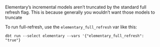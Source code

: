 <Accordion title="How to run full-refresh / truncate Elementary's incremental models?">

Elementary’s incremental models aren’t truncated by the standard full refresh flag. This is because generally you wouldn’t want those models to truncate

To run full-refresh, use the `elementary_full_refresh` var like this:

```shell
dbt run --select elementary --vars '{"elementary_full_refresh": "true"}
```

</Accordion>
